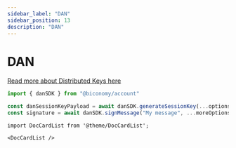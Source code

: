 ```yaml
---
sidebar_label: "DAN"
sidebar_position: 13
description: "DAN"
---
```


# DAN

[Read more about Distributed Keys here](../../../Modules/sessions/DistributedSessions)

```ts
import { danSDK } from "@biconomy/account"

const danSessionKeyPayload = await danSDK.generateSessionKey(...options);
const signature = await danSDK.signMessage("My message", ...moreOptions);
```

```mdx-code-block
import DocCardList from '@theme/DocCardList';

<DocCardList />
```